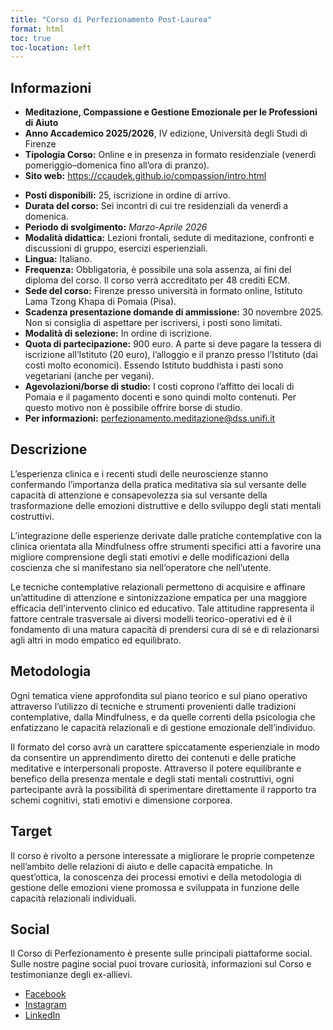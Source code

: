 ```yaml
---
title: "Corso di Perfezionamento Post-Laurea" 
format: html 
toc: true
toc-location: left
---
```


::: {.callout-tip}
## Informazioni

- **Meditazione, Compassione e Gestione Emozionale per le Professioni di Aiuto**
- **Anno Accademico 2025/2026**, IV edizione, Università degli Studi di Firenze
- **Tipologia Corso:** Online e in presenza in formato residenziale (venerdì pomeriggio--domenica fino all’ora di pranzo).
- **Sito web:** [https://ccaudek.github.io/compassion/intro.html](https://ccaudek.github.io/compassion/intro.html)
:::

::: {.callout-note}
- **Posti disponibili:** 25, iscrizione in ordine di arrivo.
- **Durata del corso:** Sei incontri di cui tre residenziali da venerdì a domenica.
- **Periodo di svolgimento:** *Marzo-Aprile 2026*
- **Modalità didattica:** Lezioni frontali, sedute di meditazione, confronti e discussioni di gruppo, esercizi esperienziali.
- **Lingua:** Italiano.
- **Frequenza:** Obbligatoria, è possibile una sola assenza, ai fini del diploma del corso. Il corso verrà accreditato per 48 crediti ECM.
- **Sede del corso:** Firenze presso università in formato online, Istituto Lama Tzong Khapa di Pomaia (Pisa).
- **Scadenza presentazione domande di ammissione:** 30 novembre 2025. Non si consiglia di aspettare per iscriversi, i posti sono limitati.
- **Modalità di selezione:** In ordine di iscrizione.
- **Quota di partecipazione:** 900 euro. A parte si deve pagare la tessera di iscrizione all'Istituto (20 euro), l’alloggio e il pranzo presso l’Istituto (dai costi molto economici). Essendo Istituto buddhista i pasti sono vegetariani (anche per vegani).
- **Agevolazioni/borse di studio:** I costi coprono l’affitto dei locali di Pomaia e il pagamento docenti e sono quindi molto contenuti. Per questo motivo non è possibile offrire borse di studio.
- **Per informazioni:** [perfezionamento.meditazione@dss.unifi.it](mailto:perfezionamento.meditazione@dss.unifi.it)
:::

## Descrizione

L'esperienza clinica e i recenti studi delle neuroscienze stanno confermando l'importanza della pratica meditativa sia sul versante delle capacità di attenzione e consapevolezza sia sul versante della trasformazione delle emozioni distruttive e dello sviluppo degli stati mentali costruttivi.

L'integrazione delle esperienze derivate dalle pratiche contemplative con la clinica orientata alla Mindfulness offre strumenti specifici atti a favorire una migliore comprensione degli stati emotivi e delle modificazioni della coscienza che si manifestano sia nell’operatore che nell’utente.

Le tecniche contemplative relazionali permettono di acquisire e affinare un’attitudine di attenzione e sintonizzazione empatica per una maggiore efficacia dell’intervento clinico ed educativo. Tale attitudine rappresenta il fattore centrale trasversale ai diversi modelli teorico-operativi ed è il fondamento di una matura capacità di prendersi cura di sé e di relazionarsi agli altri in modo empatico ed equilibrato.

## Metodologia

Ogni tematica viene approfondita sul piano teorico e sul piano operativo attraverso l’utilizzo di tecniche e strumenti provenienti dalle tradizioni contemplative, dalla Mindfulness, e da quelle correnti della psicologia che enfatizzano le capacità relazionali e di gestione emozionale dell'individuo.

Il formato del corso avrà un carattere spiccatamente esperienziale in modo da consentire un apprendimento diretto dei contenuti e delle pratiche meditative e interpersonali proposte. Attraverso il potere equilibrante e benefico della presenza mentale e degli stati mentali costruttivi, ogni partecipante avrà la possibilità di sperimentare direttamente il rapporto tra schemi cognitivi, stati emotivi e dimensione corporea.

## Target

Il corso è rivolto a persone interessate a migliorare le proprie competenze nell’ambito delle relazioni di aiuto e delle capacità empatiche. In quest’ottica, la conoscenza dei processi emotivi e della metodologia di gestione delle emozioni viene promossa e sviluppata in funzione delle capacità relazionali individuali.

## Social

Il Corso di Perfezionamento è presente sulle principali piattaforme social. Sulle nostre pagine social puoi trovare curiosità, informazioni sul Corso e testimonianze degli ex-allievi.

- [Facebook](https://www.facebook.com/profile.php?id=100076063716374)
- [Instagram](https://www.instagram.com/mindfulness_method?igsh=MTBvZHFlZmhoazN5Ng%3D%3D&utm_source=qr)
- [LinkedIn](https://www.linkedin.com/in/meditazione-compassione-e-gestione-emozionale-per-le-professioni-di-aiuto-04a972214/)



